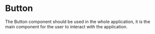 
<Meta title="Atoms/Button" />

# Button

The Button component should be used in the whole application, it is the main component for the user to interact with the application.
